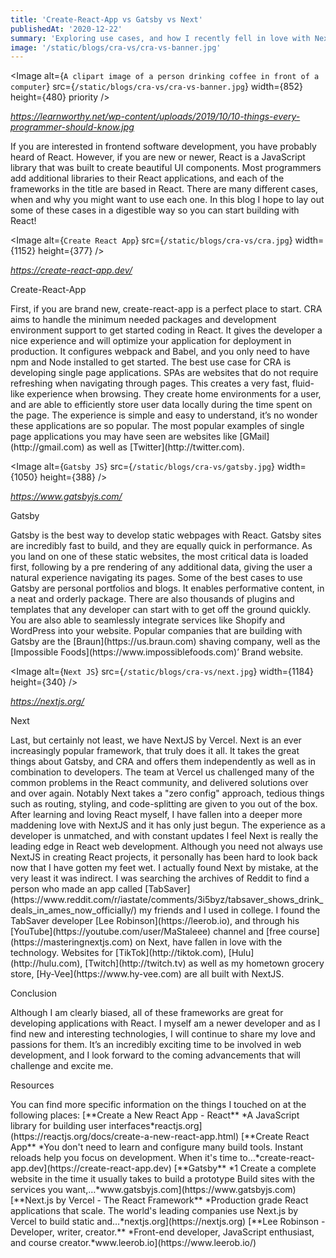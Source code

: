 ```yaml
---
title: 'Create-React-App vs Gatsby vs Next'
publishedAt: '2020-12-22'
summary: 'Exploring use cases, and how I recently fell in love with Next'
image: '/static/blogs/cra-vs/cra-vs-banner.jpg'
---
```


<Image
  alt={`A clipart image of a person drinking coffee in front of a computer`}
  src={`/static/blogs/cra-vs/cra-vs-banner.jpg`}
  width={852}
  height={480}
  priority
/>

_<Link href="https://learnworthy.net/wp-content/uploads/2019/10/10-things-every-programmer-should-know.jpg">
https://learnworthy.net/wp-content/uploads/2019/10/10-things-every-programmer-should-know.jpg</Link>_

<Divider />

<Paragraph>
  If you are interested in frontend software development, you have probably
  heard of React. However, if you are new or newer, React is a JavaScript
  library that was built to create beautiful UI components. Most programmers add
  additional libraries to their React applications, and each of the frameworks
  in the title are based in React. There are many different cases, when and why
  you might want to use each one. In this blog I hope to lay out some of these
  cases in a digestible way so you can start building with React!
</Paragraph>

<Divider />

<Image
  alt={`Create React App`}
  src={`/static/blogs/cra-vs/cra.jpg`}
  width={1152}
  height={377}
/>

_<Link href="https://create-react-app.dev/">
https://create-react-app.dev/</Link>_

<Divider />

<Heading>Create-React-App</Heading>

<Paragraph>
  First, if you are brand new, create-react-app is a perfect place to start. CRA
  aims to handle the minimum needed packages and development environment support
  to get started coding in React. It gives the developer a nice experience and
  will optimize your application for deployment in production. It configures
  webpack and Babel, and you only need to have npm and Node installed to get
  started.
</Paragraph>

<Paragraph>
  The best use case for CRA is developing single page applications. SPAs are
  websites that do not require refreshing when navigating through pages. This
  creates a very fast, fluid-like experience when browsing. They create home
  environments for a user, and are able to efficiently store user data locally
  during the time spent on the page. The experience is simple and easy to
  understand, it’s no wonder these applications are so popular.
</Paragraph>

<Paragraph>
  The most popular examples of single page applications you may have seen are
  websites like [GMail](http://gmail.com) as well as
  [Twitter](http://twitter.com).
</Paragraph>

<Divider />

<Image
  alt={`Gatsby JS`}
  src={`/static/blogs/cra-vs/gatsby.jpg`}
  width={1050}
  height={388}
/>

_<Link href="https://www.gatsbyjs.com/">
https://www.gatsbyjs.com/</Link>_

<Divider />

<Heading>Gatsby</Heading>

<Paragraph>
  Gatsby is the best way to develop static webpages with React. Gatsby sites are
  incredibly fast to build, and they are equally quick in performance. As you
  land on one of these static websites, the most critical data is loaded first,
  following by a pre rendering of any additional data, giving the user a natural
  experience navigating its pages.
</Paragraph>

<Paragraph>
  Some of the best cases to use Gatsby are personal portfolios and blogs. It
  enables performative content, in a neat and orderly package. There are also
  thousands of plugins and templates that any developer can start with to get
  off the ground quickly. You are also able to seamlessly integrate services
  like Shopify and WordPress into your website.
</Paragraph>

<Paragraph>
  Popular companies that are building with Gatsby are the
  [Braun](https://us.braun.com) shaving company, well as the [Impossible
  Foods](https://www.impossiblefoods.com)’ Brand website.
</Paragraph>

<Divider />

<Image
  alt={`Next JS`}
  src={`/static/blogs/cra-vs/next.jpg`}
  width={1184}
  height={340}
/>

_<Link href="https://nextjs.org/">
https://nextjs.org/</Link>_

<Divider />

<Heading>Next</Heading>

<Paragraph>
  Last, but certainly not least, we have NextJS by Vercel. Next is an ever
  increasingly popular framework, that truly does it all. It takes the great
  things about Gatsby, and CRA and offers them independently as well as in
  combination to developers. The team at Vercel us challenged many of the common
  problems in the React community, and delivered solutions over and over again.
  Notably Next takes a "zero config" approach, tedious things such as routing,
  styling, and code-splitting are given to you out of the box.
</Paragraph>

<Paragraph>
  After learning and loving React myself, I have fallen into a deeper more
  maddening love with NextJS and it has only just begun. The experience as a
  developer is unmatched, and with constant updates I feel Next is really the
  leading edge in React web development. Although you need not always use NextJS
  in creating React projects, it personally has been hard to look back now that
  I have gotten my feet wet.
</Paragraph>

<Paragraph>
  I actually found Next by mistake, at the very least it was indirect. I was
  searching the archives of Reddit to find a person who made an app called
  [TabSaver](https://www.reddit.com/r/iastate/comments/3i5byz/tabsaver_shows_drink_deals_in_ames_now_officially/)
  my friends and I used in college. I found the TabSaver developer [Lee
  Robinson](https://leerob.io), and through his
  [YouTube](https://youtube.com/user/MaStaleee) channel and [free
  course](https://masteringnextjs.com) on Next, have fallen in love with the
  technology.
</Paragraph>

<Paragraph>
  Websites for [TikTok](http://tiktok.com), [Hulu](http://hulu.com),
  [Twitch](http://twitch.tv) as well as my hometown grocery store,
  [Hy-Vee](https://www.hy-vee.com) are all built with NextJS.
</Paragraph>

<Divider />

<Heading>Conclusion</Heading>

<Paragraph>
  Although I am clearly biased, all of these frameworks are great for developing
  applications with React. I myself am a newer developer and as I find new and
  interesting technologies, I will continue to share my love and passions for
  them. It’s an incredibly exciting time to be involved in web development, and
  I look forward to the coming advancements that will challenge and excite me.
</Paragraph>

<Divider />

<Heading>Resources</Heading>

<Paragraph>
  You can find more specific information on the things I touched on at the
  following places:
</Paragraph>

<Paragraph>
  [**Create a New React App - React** *A JavaScript library for building user
  interfaces*reactjs.org](https://reactjs.org/docs/create-a-new-react-app.html)
  [**Create React App** *You don't need to learn and configure many build tools.
  Instant reloads help you focus on development. When it's time
  to…*create-react-app.dev](https://create-react-app.dev)
</Paragraph>

<Paragraph>
  [**Gatsby** *1 Create a complete website in the time it usually takes to build
  a prototype Build sites with the services you
  want,…*www.gatsbyjs.com](https://www.gatsbyjs.com)
</Paragraph>

<Paragraph>
  [**Next.js by Vercel - The React Framework** *Production grade React
  applications that scale. The world's leading companies use Next.js by Vercel
  to build static and…*nextjs.org](https://nextjs.org)
</Paragraph>

<Paragraph>
  [**Lee Robinson - Developer, writer, creator.** *Front-end developer,
  JavaScript enthusiast, and course
  creator.*www.leerob.io](https://www.leerob.io/)
</Paragraph>
